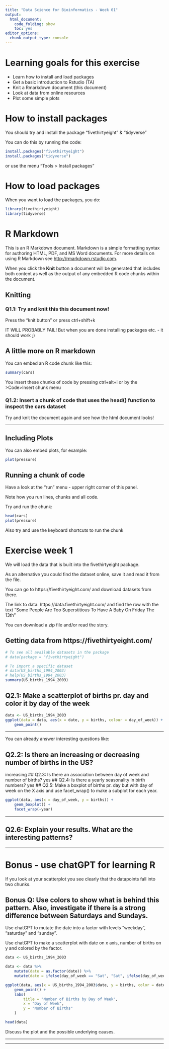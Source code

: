 ```yaml
---
title: "Data Science for Bioinformatics - Week 01"
output: 
  html_document:
    code_folding: show
    toc: yes
editor_options: 
  chunk_output_type: console
---
```


# Learning goals for this exercise
 
 * Learn how to install and load packages
 * Get a basic introduction to Rstudio (TA)
 * Knit a Rmarkdown document (this document)
 * Look at data from online resources
 * Plot some simple plots

# How to install packages

You should try and install the package "fivethirtyeight" & "tidyverse"

You can do this by running the code:

```r
install.packages("fivethirtyeight")
install.packages("tidyverse")
```

or use the menu "Tools > Install packages"

# How to load packages

When you want to load the packages, you do:

```r
library(fivethirtyeight)
library(tidyverse)
```

# R Markdown

This is an R Markdown document. Markdown is a simple formatting syntax for authoring HTML, PDF, and MS Word documents. For more details on using R Markdown see <http://rmarkdown.rstudio.com>.

When you click the **Knit** button a document will be generated that includes both content as well as the output of any embedded R code chunks within the document. 

## Knitting

### Q1.1: Try and knit this this document now!

Press the "knit button" or press ctrl+shift+k

IT WILL PROBABLY FAIL! But when you are done installing packages etc. - it should work ;)

## A little more on R markdown

You can embed an R code chunk like this:

```r
summary(cars)
```

You insert these chunks of code by pressing ctrl+alt+i or by the >Code>Insert chunk menu 

### Q1.2: Insert a chunk of code that uses the head() function to inspect the cars dataset

Try and knit the document again and see how the html document looks!


---

## Including Plots

You can also embed plots, for example:

```r
plot(pressure)
```

## Running a chunk of code

Have a look at the "run" menu - upper right corner of this panel.

Note how you run lines, chunks and all code.

Try and run the chunk:

```r
head(cars)
plot(pressure)
```

Also try and use the keyboard shortcuts to run the chunk

# Exercise week 1

We will load the data that is built into the fivethirtyeight package.

As an alternative you could find the dataset online, save it and read it from the file.

You can go to https://fivethirtyeight.com/ and download datasets from there.

The link to data: https://data.fivethirtyeight.com/ and find the row with the text "Some People Are Too Superstitious To Have A Baby On Friday The 13th"

You can download a zip file and/or read the story.

## Getting data from https://fivethirtyeight.com/

```r
# To see all available datasets in the package
# data(package = "fivethirtyeight")

# To import a specific dataset
# data(US_births_1994_2003)
# help(US_births_1994_2003)
summary(US_births_1994_2003)
```

## Q2.1: Make a scatterplot of births pr. day and color it by day of the week

```r
data <- US_births_1994_2003
ggplot(data = data, aes(x = date, y = births, colour = day_of_week)) +
    geom_point()
```
---

You can already answer interesting questions like:

## Q2.2: Is there an increasing or decreasing number of births in the US?
increasing
## Q2.3: Is there an association between day of week and number of births?
yes
## Q2.4: Is there a yearly seasonality in birth numbers?
yes
## Q2.5: Make a boxplot of births pr. day but with day of week on the X axis and use facet_wrap() to make a subplot for each year.

```r
ggplot(data, aes(x = day_of_week, y = births)) +
    geom_boxplot() +
    facet_wrap(~year)
```

---

## Q2.6: Explain your results. What are the interesting patterns?


---

# Bonus - use chatGPT for learning R

If you look at your scatterplot you see clearly that the datapoints fall into two chunks.

## Bonus Q: Use colors to show what is behind this pattern. Also, investigate if there is a strong difference between Saturdays and Sundays.

Use chatGPT to mutate the date into a factor with levels "weekday", "saturday" and "sunday".


Use chatGPT to make a scatterplot with date on x axis, number of births on y and colored by the factor.

```r
data <- US_births_1994_2003

data <- data %>%
    mutate(date = as.factor(date)) %>%
    mutate(date = ifelse(day_of_week == "Sat", "Sat", ifelse(day_of_week == "Sun", "Sun", "Weekday")))

ggplot(data, aes(x = US_births_1994_2003$date, y = births, color = date)) +
    geom_point() +
    labs(
        title = "Number of Births by Day of Week",
        x = "Day of Week",
        y = "Number of Births"
    )

head(data)
```




Discuss the plot and the possible underlying causes.


---



---


